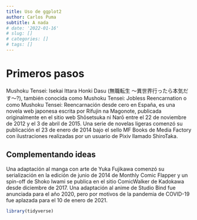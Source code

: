 ```yaml
---
title: Uso de ggplot2
author: Carlos Puma
subtitle: A nada
# date: '2022-01-16'
# slug: []
# categories: []
# tags: []
---
```


# Primeros pasos

Mushoku Tensei: Isekai Ittara Honki Dasu (無職転生 〜異世界行ったら本気だす〜?), también conocida como Mushoku Tensei: Jobless Reencarnation o como Mushoku Tensei: Reencarnación desde cero en España, es una novela web japonesa escrita por Rifujin na Magonote, publicada originalmente en el sitio web Shōsetsuka ni Narō entre el 22 de noviembre de 2012 y el 3 de abril de 2015. Una serie de novelas ligeras comenzó su publicación el 23 de enero de 2014 bajo el sello MF Books de Media Factory con ilustraciones realizadas por un usuario de Pixiv llamado ShiroTaka.

## Complementando ideas

Una adaptación al manga con arte de Yuka Fujikawa comenzó su serialización en la edición de junio de 2014 de Monthly Comic Flapper y un spin-off de Shoko Iwami se publica en el sitio ComicWalker de Kadokawa desde diciembre de 2017. Una adaptación al anime de Studio Bind fue anunciada para el año 2020, pero por motivos de la pandemia de COVID-19 fue aplazada para el 10 de enero de 2021.

```r
library(tidyverse)
```

